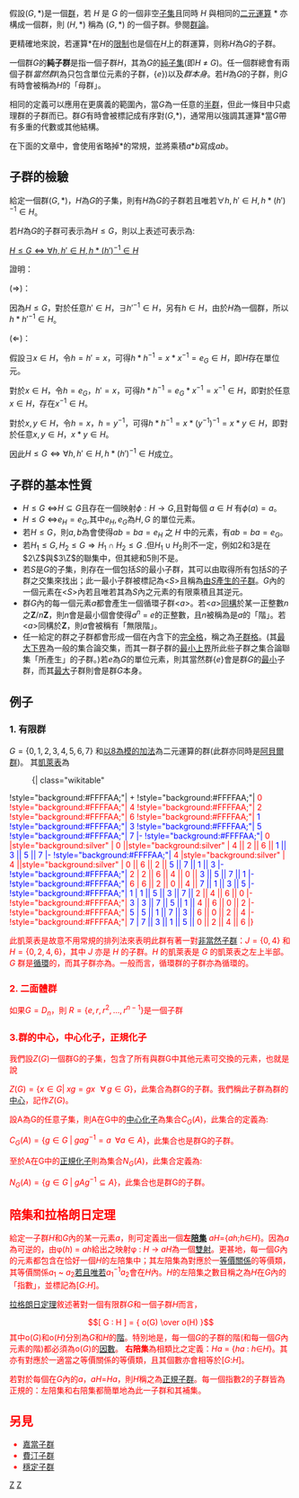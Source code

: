 {{NoteTA|G1=Math}}
{{Groups}}

假設<math>(G, *)</math>是一個[[群|群]]，若 <math>H</math> 是 <math>G</math> 的一個非空[[子集|子集]]且同時 <math>H</math> 與相同的[[二元運算|二元運算]] <math>*</math> 亦構成一個群，則 <math>(H, *)</math> 稱為 <math>(G, *)</math> 的一個子群。參閱[[群論|群論]]。

更精確地來說，若運算*在''H''的[[函數#限制及擴張|限制]]也是個在''H''上的群運算，则称''H''為''G''的子群。

一個群''G''的'''純子群'''是指一個子群''H''，其為''G''的[[子集|純子集]](即''H'' ≠ ''G'')。任一個群總會有兩個子群''當然群''(為只包含單位元素的子群，{''e''})以及''群本身''。若''H''為''G''的子群，則''G''有時會被稱為''H''的「母群」。

相同的定義可以應用在更廣義的範圍內，當''G''為一任意的[[半群|半群]]，但此一條目中只處理群的子群而已。群''G''有時會被標記成有序對(''G'',*)，通常用以強調其運算*當''G''帶有多重的代數或其他結構。

在下面的文章中，會使用省略掉*的常規，並將乘積''a''*''b''寫成''ab''。

== 子群的檢驗 ==
給定一個群<math>(G,*)</math>，<math>H</math>為<math>G</math>的子集，則有<math>H</math>為<math>G</math>的子群若且唯若<math>\forall h,h'\in H,h*(h')^{-1}\in H</math>。

若<math>H</math>為<math>G</math>的子群可表示為<math>H\leq G</math>，則以上表述可表示為:

<u><math>H\leq G\Longleftrightarrow\forall h,h'\in H,h*(h')^{-1}\in H</math></u>

證明：

<math>(\Longrightarrow)</math>：

因為<math>H\leq G</math>，對於任意<math>h'\in H</math>，<math>\exists h'^{-1}\in H</math>，另有<math>h\in H</math>，由於<math>H</math>為一個群，所以<math>h*h'^{-1}\in H</math>。

<math>(\Longleftarrow)</math>：

假設<math>\exists x\in H</math>，令<math>h=h'=x</math>，可得<math>h*h^{-1}=x*x^{-1}=e_G\in H</math>，即<math>H</math>存在單位元。

對於<math>x\in H</math>，令<math>h=e_G</math>，<math>h'=x</math>，可得<math>h*h^{-1}=e_G*x^{-1}=x^{-1}\in H</math>，即對於任意<math>x\in H</math>，存在<math>x^{-1}\in H</math>。

對於<math>x,y\in H</math>，令<math>h=x</math>，<math>h=y^{-1}</math>，可得<math>h*h^{-1}=x*(y^{-1})^{-1}=x*y\in H</math>，即對於任意<math>x,y\in H</math>，<math>x*y\in H</math>。

因此<math>H\leq G\Longleftrightarrow\forall h,h'\in H,h*(h')^{-1}\in H</math>成立。

== 子群的基本性質 ==

* <math>H \leq G</math> <math>\Longleftrightarrow</math><math>H \subseteq G</math>且存在一個映射<math>\phi : H \to G</math>,且對每個 <math>a \in H</math> 有<math>\phi(a)=a</math>。
* <math>H \leq G</math> <math>\Longleftrightarrow</math><math>e_{H} = e_{G}</math>,其中<math>e_{H},e_{G}</math>為<math>H,G</math> 的單位元素。
* 若<math>H \leq G</math>，則<math>a,b</math>為會使得<math>ab=ba=e_{H}</math> 之 <math>H</math> 中的元素，有<math>ab = ba = e_{G}</math>。
* 若<math>H_{1} \leq G,H_{2} \leq G \Rightarrow H_{1} \cap H_{2} \leq G</math> .但<math>H_{1}\cup H_{2} </math>則不一定，例如2和3是在<math>2\Z</math>與<math>3\Z</math>的聯集中，但其總和5則不是。
* 若''S''是''G''的子集，則存在一個包括''S''的最小子群，其可以由取得所有包括''S''的子群之交集來找出；此一最小子群被標記為<''S''>且稱為[[群的產生集|由''S''產生的子群]]。''G''內的一個元素在<''S''>內若且唯若其為''S''內之元素的有限乘積且其逆元。
* 群''G''內的每一個元素''a''都會產生一個循環子群<''a''>。若<''a''>[[群同構|同構]]於某一正整數''n''之'''Z'''/''n'''''Z'''，則''n''會是最小個會使得''a''<sup>''n''</sup> = ''e''的正整數，且''n''被稱為是''a''的「階」。若<''a''>同構於'''Z'''，則''a''會被稱有「無限階」。
* 任一給定的群之子群都會形成一個在內含下的[[完全格|完全格]]，稱之為[[子群格|子群格]]。(其[[最大下界|最大下界]]為一般的集合論交集，而其一群子群的[[最小上界|最小上界]]所此些子群之集合論聯集「所產生」的子群。)若''e''為''G''的單位元素，則其當然群{''e''}會是群''G''的[[偏序關係|最小]]子群，而其[[偏序關係|最大]]子群則會是群''G''本身。

== 例子 ==
=== 1. 有限群 ===
<math>G=\{0,1,2,3,4,5,6,7\}</math> 和[[同餘|以8為模的加法]]為二元運算的群(此群亦同時是[[阿貝爾群|阿貝爾群]])。
其[[凱萊表|凱萊表]]為
:{| class="wikitable"
!style="background:#FFFFAA;"| +
!style="background:#FFFFAA;"| <font color="red">0 
!style="background:#FFFFAA;"| <font color="red">4 
!style="background:#FFFFAA;"| <font color="red">2
!style="background:#FFFFAA;"| <font color="red">6
!style="background:#FFFFAA;"| <font color="blue">1 
!style="background:#FFFFAA;"| <font color="blue">3 
!style="background:#FFFFAA;"| <font color="blue">5 
!style="background:#FFFFAA;"| <font color="blue">7
|-
!style="background:#FFFFAA;"| <font color="red">0
|style="background:silver" | <font color="red">0 ||style="background:silver" | <font color="red">4 || <font color="red">2 || <font color="red">6 || <font color="blue">1 || <font color="blue">3 || <font color="blue">5 || <font color="blue">7
|-
!style="background:#FFFFAA;"| <font color="red">4
|style="background:silver" | <font color="red">4 ||style="background:silver" | <font color="red">0 || <font color="red">6 || <font color="red">2 || <font color="blue">5 || <font color="blue">7 || <font color="blue">1 || <font color="blue">3
|-
!style="background:#FFFFAA;"| <font color="red">2
| <font color="red">2 || <font color="red">6 || <font color="red">4 || <font color="red">0 || <font color="blue">3 || <font color="blue">5 || <font color="blue">7 || <font color="blue">1
|-
!style="background:#FFFFAA;"| <font color="red">6
| <font color="red">6 || <font color="red">2 || <font color="red">0 || <font color="red">4 || <font color="blue">7 || <font color="blue">1 || <font color="blue">3 || <font color="blue">5
|-
!style="background:#FFFFAA;"| <font color="blue">1
| <font color="blue">1 || <font color="blue">5 || <font color="blue">3 || <font color="blue">7 || <font color="red">2 || <font color="red">4 || <font color="red">6 || <font color="red">0
|-
!style="background:#FFFFAA;"| <font color="blue">3
| <font color="blue">3 || <font color="blue">7 || <font color="blue">5 || <font color="blue">1 || <font color="red">4 || <font color="red">6 || <font color="red">0 || <font color="red">2
|-
!style="background:#FFFFAA;"| <font color="blue">5
| <font color="blue">5 || <font color="blue">1 || <font color="blue">7 || <font color="blue">3 || <font color="red">6 || <font color="red">0 || <font color="red">2 || <font color="red">4
|-
!style="background:#FFFFAA;"| <font color="blue">7
| <font color="blue">7 || <font color="blue">3 || <font color="blue">1 || <font color="blue">5 || <font color="red">0 || <font color="red">2 || <font color="red">4 || <font color="red">6
|}

此凱萊表是故意不用常規的排列法來表明此群有著一對[[非當然子群|非當然子群]]：<math>J=\{0,4\}</math> 和 <math>H=\{0,2,4,6\}</math>，其中 <math>J</math> 亦是 <math>H</math> 的子群。<math>H</math> 的凱萊表是 <math>G</math> 的凱萊表之左上半部。 <math>G</math> 群是[[循環群|循環]]的，而其子群亦為。一般而言，循環群的子群亦為循環的。

=== 2. 二面體群 ===
如果<math>G = D_n</math>，則 <math>R =\{ e, r, r^2, ... , r^{n-1} \}</math>是一個子群

=== 3.群的中心，中心化子，正規化子 ===
我們設<math>Z(G)</math>一個群G的子集，包含了所有與群G中其他元素可交換的元素，也就是說

<math>Z(G)=\{x \in G |\; xg=gx \;\,\; \forall\, g\in G \}</math>，此集合為群G的子群。我們稱此子群為群的[[中心_(群论)|中心]]，記作<math>Z(G)</math>。

設A為G的任意子集，則A在G中的[[中心化子和正规化子|中心化子]]為集合<math>C_{G}(A)</math>，此集合的定義為:

<math>C_{G}(A) =\{g\in G \; |\;gag^{-1}=a \;\; \forall a\in A \}</math>，此集合也是群G的子群。

至於A在G中的[[中心化子和正规化子|正規化子]]則為集合<math>N_{G}(A) </math>，此集合定義為:

<math>N_{G}(A) =\{g\in G \; |\;gAg^{-1}\subseteq A \}</math>，此集合也是群G的子群。

== 陪集和拉格朗日定理 ==

給定一子群''H''和''G''內的某一元素''a''，則可定義出一個'''左[[陪集|陪集]]''' ''aH''={''ah'';''h''∈''H''}。因為''a''為可逆的，由φ(''h'') = ''ah''給出之映射φ : ''H'' → ''aH''為一個[[雙射|雙射]]。更甚地，每一個''G''內的元素都包含在恰好一個''H''的左陪集中；其左陪集為對應於一[[等價關係|等價關係]]的等價類，其等價關係''a''<sub>1</sub> ~ ''a''<sub>2</sub>[[若且唯若|若且唯若]]''a''<sub>1</sub><sup>−1</sup>''a''<sub>2</sub>會在''H''內。''H''的左陪集之數目稱之為''H''在''G''內的「指數」，並標記為[''G'':''H'']。

[[拉格朗日定理_(群論)|拉格朗日定理]]敘述著對一個有限群''G''和一個子群''H''而言，
:<math> [ G : H ] = { o(G) \over o(H) } </math>
其中o(''G'')和o(''H'')分別為''G''和''H''的[[階_(群論)|階]]。特別地是，每一個''G''的子群的階(和每一個''G''內元素的階)都必須為o(''G'')的[[因數|因數]]。
'''右陪集'''為相類比之定義：''Ha'' = {''ha'' : ''h''∈''H''}。其亦有對應於一適當之等價關係的等價類，且其個數亦會相等於[''G'':''H'']。

若對於每個在''G''內的''a''，''aH''=''Ha''，則''H''稱之為[[正規子群|正規子群]]。每一個指數2的子群皆為正規的：左陪集和右陪集都簡單地為此一子群和其補集。

== 另見 ==
* [[嘉當子群|嘉當子群]]
* [[費汀子群|費汀子群]]
* [[穩定子群|穩定子群]]

{{ModernAlgebra}}

[[Category:群論|Z]]
[[Category:子群性質|Z]]